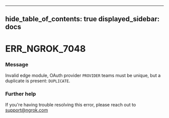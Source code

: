 

---
hide_table_of_contents: true
displayed_sidebar: docs
---


# ERR_NGROK_7048

### Message
Invalid edge module, OAuth provider `PROVIDER` teams must be unique, but a duplicate is present: `DUPLICATE`.

<ErrorDetails />



### Further help
If you're having trouble resolving this error, please reach out to [support@ngrok.com](mailto:support@ngrok.com?subject=Help%20with%20ERR_NGROK_7048)

